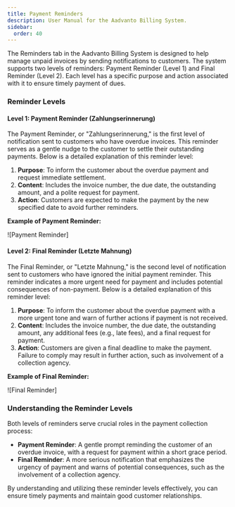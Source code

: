 ```yaml
---
title: Payment Reminders
description: User Manual for the Aadvanto Billing System.
sidebar:
  order: 40
---
```


The Reminders tab in the Aadvanto Billing System is designed to help manage unpaid invoices by sending notifications to customers. The system supports two levels of reminders: Payment Reminder (Level 1) and Final Reminder (Level 2). Each level has a specific purpose and action associated with it to ensure timely payment of dues.

### Reminder Levels

#### Level 1: Payment Reminder (Zahlungserinnerung)

The Payment Reminder, or "Zahlungserinnerung," is the first level of notification sent to customers who have overdue invoices. This reminder serves as a gentle nudge to the customer to settle their outstanding payments. Below is a detailed explanation of this reminder level:

1. **Purpose**: To inform the customer about the overdue payment and request immediate settlement.
2. **Content**: Includes the invoice number, the due date, the outstanding amount, and a polite request for payment.
3. **Action**: Customers are expected to make the payment by the new specified date to avoid further reminders.

**Example of Payment Reminder:**

![Payment Reminder]

#### Level 2: Final Reminder (Letzte Mahnung)

The Final Reminder, or "Letzte Mahnung," is the second level of notification sent to customers who have ignored the initial payment reminder. This reminder indicates a more urgent need for payment and includes potential consequences of non-payment. Below is a detailed explanation of this reminder level:

1. **Purpose**: To inform the customer about the overdue payment with a more urgent tone and warn of further actions if payment is not received.
2. **Content**: Includes the invoice number, the due date, the outstanding amount, any additional fees (e.g., late fees), and a final request for payment.
3. **Action**: Customers are given a final deadline to make the payment. Failure to comply may result in further action, such as involvement of a collection agency.

**Example of Final Reminder:**

![Final Reminder]

### Understanding the Reminder Levels

Both levels of reminders serve crucial roles in the payment collection process:

- **Payment Reminder**: A gentle prompt reminding the customer of an overdue invoice, with a request for payment within a short grace period.
- **Final Reminder**: A more serious notification that emphasizes the urgency of payment and warns of potential consequences, such as the involvement of a collection agency.

By understanding and utilizing these reminder levels effectively, you can ensure timely payments and maintain good customer relationships.